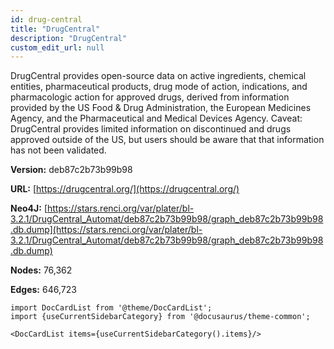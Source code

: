 ```yaml
---
id: drug-central
title: "DrugCentral"
description: "DrugCentral"
custom_edit_url: null
---
```





DrugCentral provides open-source data on active ingredients, chemical entities, pharmaceutical products, drug mode of action, indications, and pharmacologic action for approved drugs, derived from information provided by the US Food & Drug Administration, the European Medicines Agency, and the Pharmaceutical and Medical Devices Agency. Caveat: DrugCentral provides limited information on discontinued and drugs approved outside of the US, but users should be aware that that information has not been validated.

**Version:** deb87c2b73b99b98

**URL:** [https://drugcentral.org/](https://drugcentral.org/)

**Neo4J:** [https://stars.renci.org/var/plater/bl-3.2.1/DrugCentral_Automat/deb87c2b73b99b98/graph_deb87c2b73b99b98.db.dump](https://stars.renci.org/var/plater/bl-3.2.1/DrugCentral_Automat/deb87c2b73b99b98/graph_deb87c2b73b99b98.db.dump)

**Nodes:** 76,362

**Edges:** 646,723





```mdx-code-block
import DocCardList from '@theme/DocCardList';
import {useCurrentSidebarCategory} from '@docusaurus/theme-common';

<DocCardList items={useCurrentSidebarCategory().items}/>
```
      